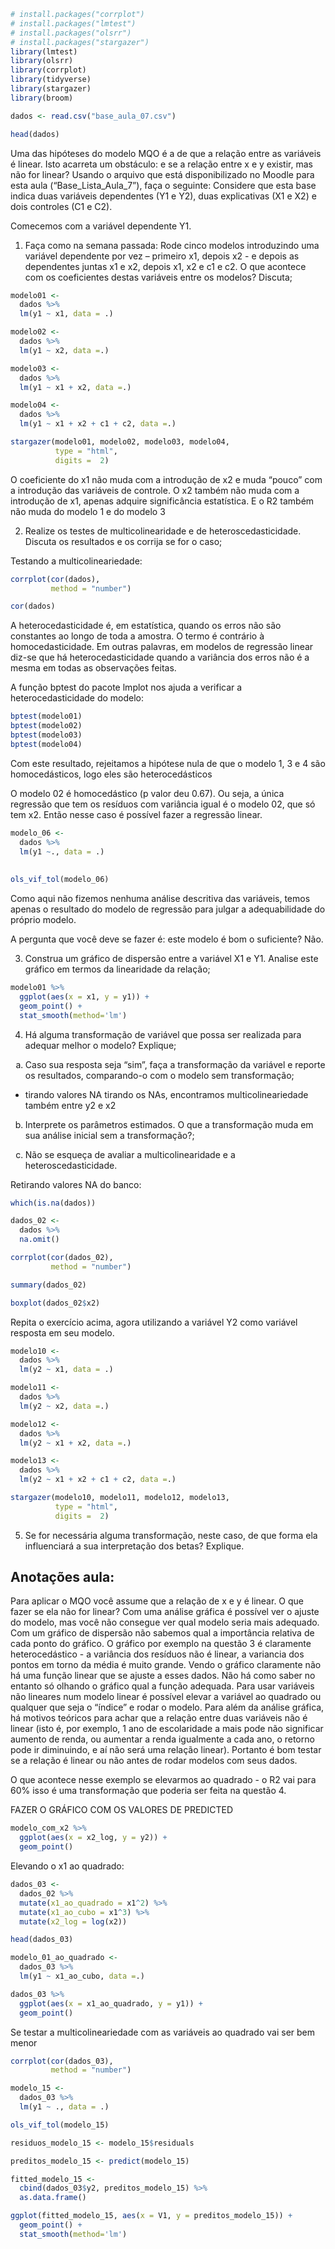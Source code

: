 ```r
# install.packages("corrplot")
# install.packages("lmtest")
# install.packages("olsrr")
# install.packages("stargazer")
library(lmtest)
library(olsrr)
library(corrplot)
library(tidyverse)
library(stargazer)
library(broom)
```

```r
dados <- read.csv("base_aula_07.csv")
```

```r
head(dados)
```

Uma das hipóteses do modelo MQO é a de que a relação entre as variáveis é linear. Isto acarreta um obstáculo: e se a relação entre x e y existir, mas não for linear?
Usando o arquivo que está disponibilizado no Moodle para esta aula (“Base_Lista_Aula_7”), faça o seguinte:
Considere que esta base indica duas variáveis dependentes (Y1 e Y2), duas explicativas (X1 e X2) e dois controles (C1 e C2). 

Comecemos com a variável dependente Y1.

1)	Faça como na semana passada: Rode cinco modelos introduzindo uma variável dependente por vez – primeiro x1, depois x2 - e depois as dependentes juntas x1 e x2, depois x1, x2 e c1 e c2. O que acontece com os coeficientes destas variáveis entre os modelos? Discuta;


```r
modelo01 <- 
  dados %>% 
  lm(y1 ~ x1, data = .)

modelo02 <- 
  dados %>% 
  lm(y1 ~ x2, data =.)

modelo03 <- 
  dados %>% 
  lm(y1 ~ x1 + x2, data =.)

modelo04 <- 
  dados %>% 
  lm(y1 ~ x1 + x2 + c1 + c2, data =.)

```

```r
stargazer(modelo01, modelo02, modelo03, modelo04, 
          type = "html",
          digits =  2)
```


O coeficiente do x1 não muda com a introdução de x2 e muda "pouco" com a introdução das variáveis de controle.
O x2 também não muda com a introdução de x1, apenas adquire significância estatística.
E o R2 também não muda do modelo 1 e do modelo 3




2)	Realize os testes de multicolinearidade e de heteroscedasticidade. Discuta os resultados e os corrija se for o caso;


Testando a multicolineariedade:
```r
corrplot(cor(dados), 
         method = "number")
```


```r
cor(dados)
```




A heterocedasticidade é, em estatística, quando os erros não são constantes ao longo de toda a amostra. O termo é contrário à homocedasticidade. Em outras palavras, em modelos de regressão linear diz-se que há heterocedasticidade quando a variância dos erros não é a mesma em todas as observações feitas.


A função bptest do pacote lmplot nos ajuda a verificar a heterocedasticidade do modelo:

```r
bptest(modelo01)
bptest(modelo02)
bptest(modelo03)
bptest(modelo04)
```


Com este resultado, rejeitamos a hipótese nula de que o modelo 1, 3 e 4 são homocedásticos, logo eles são heterocedásticos

O modelo 02 é homocedástico (p valor deu 0.67). Ou seja, a única regressão que tem os resíduos com variância igual é o modelo 02, que só tem x2. Então nesse caso é possível fazer a regressão linear.



```r
modelo_06 <- 
  dados %>% 
  lm(y1 ~., data = .)
  
  
ols_vif_tol(modelo_06)
```


Como aqui não fizemos nenhuma análise descritiva das variáveis, temos apenas o resultado do modelo de regressão para julgar a adequabilidade do próprio modelo.


A pergunta que você deve se fazer é: este modelo é bom o suficiente? Não.


3)	Construa um gráfico de dispersão entre a variável X1 e Y1. Analise este gráfico em termos da linearidade da relação;

```r
modelo01 %>% 
  ggplot(aes(x = x1, y = y1)) +
  geom_point() + 
  stat_smooth(method='lm')
```


4)	Há alguma transformação de variável que possa ser realizada para adequar melhor o modelo? Explique;

a.	Caso sua resposta seja “sim”, faça a transformação da variável e reporte os resultados, comparando-o com o modelo sem transformação;

- tirando valores NA
tirando os NAs, encontramos multicolineariedade também entre y2 e x2

b.	Interprete os parâmetros estimados. O que a transformação muda em sua análise inicial sem a transformação?;


c.	Não se esqueça de avaliar a multicolinearidade e a heteroscedasticidade.


Retirando valores NA do banco:
```r
which(is.na(dados))
```

```r
dados_02 <- 
  dados %>% 
  na.omit()
```

```r
corrplot(cor(dados_02), 
         method = "number")
```

```r
summary(dados_02)

boxplot(dados_02$x2)
```

Repita o exercício acima, agora utilizando a variável Y2 como variável resposta em seu modelo.

```r
modelo10 <- 
  dados %>% 
  lm(y2 ~ x1, data = .)

modelo11 <- 
  dados %>% 
  lm(y2 ~ x2, data =.)

modelo12 <- 
  dados %>% 
  lm(y2 ~ x1 + x2, data =.)

modelo13 <- 
  dados %>% 
  lm(y2 ~ x1 + x2 + c1 + c2, data =.)

```


```r
stargazer(modelo10, modelo11, modelo12, modelo13, 
          type = "html",
          digits =  2)
```


5)	Se for necessária alguma transformação, neste caso, de que forma ela influenciará a sua interpretação dos betas? Explique.


## Anotações aula:
Para aplicar o MQO você assume que a relação de x e y é linear. O que fazer se ela não for linear?
Com uma análise gráfica é possível ver o ajuste do modelo, mas você não consegue ver qual modelo seria mais adequado. 
Com um gráfico de dispersão não sabemos qual a importância relativa de cada ponto do gráfico.
O gráfico por exemplo na questão 3 é claramente heterocedástico - a variância dos resíduos não é linear, a variancia dos pontos em torno da média é muito grande. Vendo o gráfico claramente não há uma função linear que se ajuste a esses dados. Não há como saber no entanto só olhando o gráfico qual a função adequada. 
Para usar variáveis não lineares num modelo linear é possível elevar a variável ao quadrado ou qualquer que seja o "índice" e rodar o modelo.
Para além da análise gráfica, há motivos teóricos para achar que a relação entre duas variáveis não é linear (isto é, por exemplo, 1 ano de escolaridade a mais pode não significar aumento de renda, ou aumentar a renda igualmente a cada ano, o retorno pode ir diminuindo, e aí não será uma relação linear).
Portanto é bom testar se a relação é linear ou não antes de rodar modelos com seus dados. 

O que acontece nesse exemplo se elevarmos ao quadrado - o R2 vai para 60% isso é uma transformação que poderia ser feita na questão 4.

FAZER O GRÁFICO COM OS VALORES DE PREDICTED

```r
modelo_com_x2 %>% 
  ggplot(aes(x = x2_log, y = y2)) +
  geom_point()
```

Elevando o x1 ao quadrado:
```r
dados_03 <- 
  dados_02 %>% 
  mutate(x1_ao_quadrado = x1^2) %>% 
  mutate(x1_ao_cubo = x1^3) %>% 
  mutate(x2_log = log(x2))

head(dados_03)
```

```r
modelo_01_ao_quadrado <- 
  dados_03 %>% 
  lm(y1 ~ x1_ao_cubo, data =.)
```

```r
dados_03 %>% 
  ggplot(aes(x = x1_ao_quadrado, y = y1)) +
  geom_point()
```



Se testar a multicolineariedade com as variáveis ao quadrado vai ser bem menor

```r
corrplot(cor(dados_03), 
         method = "number")
```

```r
modelo_15 <- 
  dados_03 %>% 
  lm(y1 ~ ., data = .)
```

```r
ols_vif_tol(modelo_15)
```

```r
residuos_modelo_15 <- modelo_15$residuals

preditos_modelo_15 <- predict(modelo_15)

fitted_modelo_15 <- 
  cbind(dados_03$y2, preditos_modelo_15) %>%
  as.data.frame()

ggplot(fitted_modelo_15, aes(x = V1, y = preditos_modelo_15)) +
  geom_point() + 
  stat_smooth(method='lm')
```

